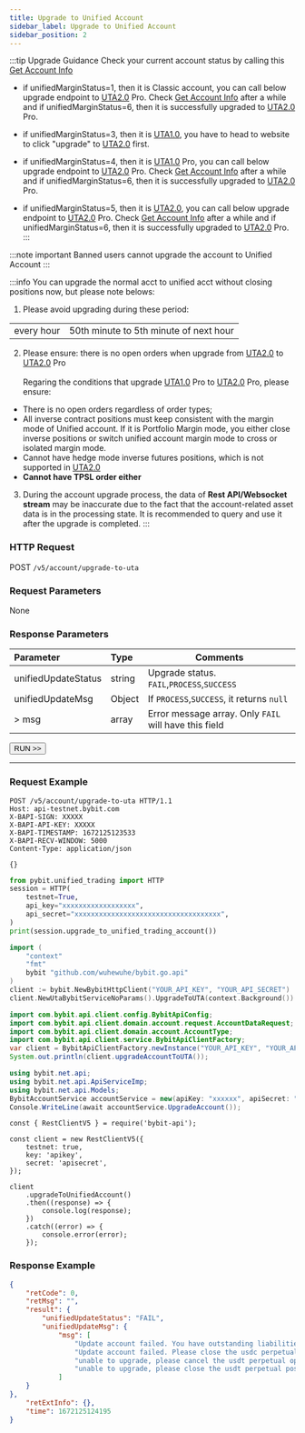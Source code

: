 ```yaml
---
title: Upgrade to Unified Account
sidebar_label: Upgrade to Unified Account
sidebar_position: 2
---
```


:::tip Upgrade Guidance
Check your current account status by calling this [Get Account Info](account-info)

* if unifiedMarginStatus=1, then it is Classic account, you can call below upgrade endpoint to [UTA2.0](../acct-mode#uta-20) Pro. Check
[Get Account Info](account-info) after a while and if unifiedMarginStatus=6, then it is successfully upgraded to [UTA2.0](../acct-mode#uta-20) Pro.

* if unifiedMarginStatus=3, then it is [UTA1.0](../acct-mode#uta-10), you have to head to website to click "upgrade" to [UTA2.0](../acct-mode#uta-20) first.

* if unifiedMarginStatus=4, then it is [UTA1.0](../acct-mode#uta-10) Pro, you can call below upgrade endpoint to [UTA2.0](../acct-mode#uta-20) Pro. Check
[Get Account Info](account-info) after a while and if unifiedMarginStatus=6, then it is successfully upgraded to [UTA2.0](../acct-mode#uta-20) Pro.

* if unifiedMarginStatus=5, then it is [UTA2.0](../acct-mode#uta-20), you can call below upgrade endpoint to [UTA2.0](../acct-mode#uta-20) Pro. Check
[Get Account Info](account-info) after a while and if unifiedMarginStatus=6, then it is successfully upgraded to [UTA2.0](../acct-mode#uta-20) Pro.
:::

:::note important
Banned users cannot upgrade the account to Unified Account
:::

:::info
You can upgrade the normal acct to unified acct without closing positions now, but please note belows:
1. Please avoid upgrading during these period:

| | |
|:----- |:-----|
|every hour | 50th minute to 5th minute of next hour |

2. Please ensure: there is no open orders when upgrade from [UTA2.0](../acct-mode#uta-20) to [UTA2.0](../acct-mode#uta-20) Pro<br/><br/>
Regaring the conditions that upgrade [UTA1.0](../acct-mode#uta-10) Pro to [UTA2.0](../acct-mode#uta-20) Pro, please ensure:
* There is no open orders regardless of order types;
* All inverse contract positions must keep consistent with the margin mode of Unified account. 
If it is Portfolio Margin mode, you either close inverse positions or switch unified account margin mode to cross 
or isolated margin mode.
* Cannot have hedge mode inverse futures positions, which is not supported in [UTA2.0](../acct-mode#uta-20)
* **Cannot have TPSL order either**

3. During the account upgrade process, the data of **Rest API/Websocket stream** may be inaccurate due to the fact that the account-related
asset data is in the processing state. It is recommended to query and use it after the upgrade is completed.
:::

### HTTP Request
POST `/v5/account/upgrade-to-uta`

### Request Parameters
None

### Response Parameters
| Parameter | Type | Comments|
|:----- |:-----|----- |
|unifiedUpdateStatus |string | Upgrade status. `FAIL`,`PROCESS`,`SUCCESS` |
|unifiedUpdateMsg |Object |If `PROCESS`,`SUCCESS`, it returns `null` |
|> msg |array |Error message array. Only `FAIL` will have this field |

<a href="/api-explorer/v5/account/upgrade-unified-account"><Button>RUN >></Button></a>

---

### Request Example

<Tabs groupId="programming-languages">
<TabItem value="http" label="HTTP">

```http
POST /v5/account/upgrade-to-uta HTTP/1.1
Host: api-testnet.bybit.com
X-BAPI-SIGN: XXXXX
X-BAPI-API-KEY: XXXXX
X-BAPI-TIMESTAMP: 1672125123533
X-BAPI-RECV-WINDOW: 5000
Content-Type: application/json

{}
```

</TabItem>
<TabItem value="python" label="Python">

```python
from pybit.unified_trading import HTTP
session = HTTP(
    testnet=True,
    api_key="xxxxxxxxxxxxxxxxxx",
    api_secret="xxxxxxxxxxxxxxxxxxxxxxxxxxxxxxxxxxxx",
)
print(session.upgrade_to_unified_trading_account())
```

</TabItem>
<TabItem value="GO" label="GO">

```go
import (
	"context"
	"fmt"
	bybit "github.com/wuhewuhe/bybit.go.api"
)
client := bybit.NewBybitHttpClient("YOUR_API_KEY", "YOUR_API_SECRET")
client.NewUtaBybitServiceNoParams().UpgradeToUTA(context.Background())
```

</TabItem>
<TabItem value="java" label="Java">

```java
import com.bybit.api.client.config.BybitApiConfig;
import com.bybit.api.client.domain.account.request.AccountDataRequest;
import com.bybit.api.client.domain.account.AccountType;
import com.bybit.api.client.service.BybitApiClientFactory;
var client = BybitApiClientFactory.newInstance("YOUR_API_KEY", "YOUR_API_SECRET", BybitApiConfig.TESTNET_DOMAIN).newAccountRestClient();
System.out.println(client.upgradeAccountToUTA());
```

</TabItem>
<TabItem value="DotNet" label=".Net">

```c#
using bybit.net.api;
using bybit.net.api.ApiServiceImp;
using bybit.net.api.Models;
BybitAccountService accountService = new(apiKey: "xxxxxx", apiSecret: "xxxxx");
Console.WriteLine(await accountService.UpgradeAccount());
```

</TabItem>
<TabItem value="Node" label="Node.js">

```n4js
const { RestClientV5 } = require('bybit-api');

const client = new RestClientV5({
    testnet: true,
    key: 'apikey',
    secret: 'apisecret',
});

client
    .upgradeToUnifiedAccount()
    .then((response) => {
        console.log(response);
    })
    .catch((error) => {
        console.error(error);
    });
```

</TabItem>
</Tabs>

### Response Example

```json
{
    "retCode": 0,
    "retMsg": "",
    "result": {
        "unifiedUpdateStatus": "FAIL",
        "unifiedUpdateMsg": {
            "msg": [
                "Update account failed. You have outstanding liabilities in your Spot account.",
                "Update account failed. Please close the usdc perpetual positions in USDC Account.",
                "unable to upgrade, please cancel the usdt perpetual open orders in USDT account.",
                "unable to upgrade, please close the usdt perpetual positions in USDT account."
            ]
    }
},
    "retExtInfo": {},
    "time": 1672125124195
}
```
